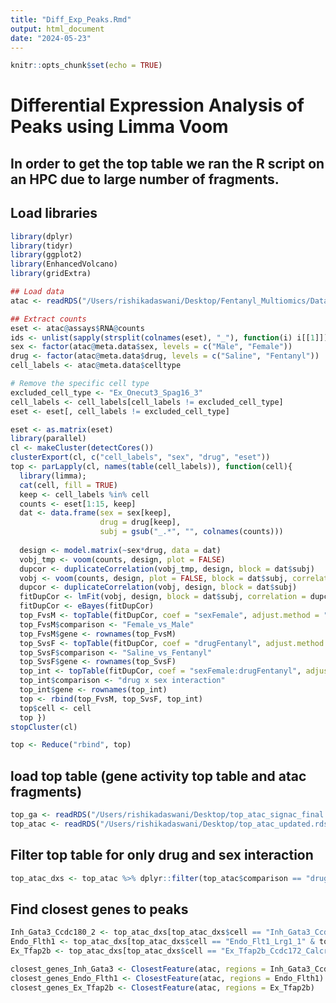 ```yaml
---
title: "Diff_Exp_Peaks.Rmd"
output: html_document
date: "2024-05-23"
---
```


```r
knitr::opts_chunk$set(echo = TRUE)
```

# Differential Expression Analysis of Peaks using Limma Voom
## In order to get the top table we ran the R script on an HPC due to large number of fragments.

## Load libraries 
```r
library(dplyr)
library(tidyr)
library(ggplot2)
library(EnhancedVolcano)
library(gridExtra)
```

```r
## Load data 
atac <- readRDS("/Users/rishikadaswani/Desktop/Fentanyl_Multiomics/Data/ATAC_signac.rds")

## Extract counts 
eset <- atac@assays$RNA@counts
ids <- unlist(sapply(strsplit(colnames(eset), "_"), function(i) i[[1]]))
sex <- factor(atac@meta.data$sex, levels = c("Male", "Female"))
drug <- factor(atac@meta.data$drug, levels = c("Saline", "Fentanyl"))
cell_labels <- atac@meta.data$celltype

# Remove the specific cell type
excluded_cell_type <- "Ex_Onecut3_Spag16_3"
cell_labels <- cell_labels[cell_labels != excluded_cell_type]
eset <- eset[, cell_labels != excluded_cell_type]

eset <- as.matrix(eset)
library(parallel)
cl <- makeCluster(detectCores())
clusterExport(cl, c("cell_labels", "sex", "drug", "eset"))
top <- parLapply(cl, names(table(cell_labels)), function(cell){
  library(limma);
  cat(cell, fill = TRUE)
  keep <- cell_labels %in% cell
  counts <- eset[1:15, keep]
  dat <- data.frame(sex = sex[keep],
                    drug = drug[keep],
                    subj = gsub("_.*", "", colnames(counts)))
  
  design <- model.matrix(~sex*drug, data = dat)
  vobj_tmp <- voom(counts, design, plot = FALSE)
  dupcor <- duplicateCorrelation(vobj_tmp, design, block = dat$subj)
  vobj <- voom(counts, design, plot = FALSE, block = dat$subj, correlation = dupcor$consensus)
  dupcor <- duplicateCorrelation(vobj, design, block = dat$subj)
  fitDupCor <- lmFit(vobj, design, block = dat$subj, correlation = dupcor$consensus)
  fitDupCor <- eBayes(fitDupCor)
  top_FvsM <- topTable(fitDupCor, coef = "sexFemale", adjust.method = "BH", number = nrow(fitDupCor))
  top_FvsM$comparison <- "Female_vs_Male"
  top_FvsM$gene <- rownames(top_FvsM)
  top_SvsF <- topTable(fitDupCor, coef = "drugFentanyl", adjust.method = "BH", number = nrow(fitDupCor))
  top_SvsF$comparison <- "Saline_vs_Fentanyl"
  top_SvsF$gene <- rownames(top_SvsF)
  top_int <- topTable(fitDupCor, coef = "sexFemale:drugFentanyl", adjust.method = "BH", number = nrow(fitDupCor))
  top_int$comparison <- "drug x sex interaction"
  top_int$gene <- rownames(top_int)
  top <- rbind(top_FvsM, top_SvsF, top_int)
  top$cell <- cell
  top }) 
stopCluster(cl)

top <- Reduce("rbind", top)
```



## load top table (gene activity top table and atac fragments)
```r
top_ga <- readRDS("/Users/rishikadaswani/Desktop/top_atac_signac_final.rds")
top_atac <- readRDS("/Users/rishikadaswani/Desktop/top_atac_updated.rds")
```

## Filter top table for only drug and sex interaction 
```r
top_atac_dxs <- top_atac %>% dplyr::filter(top_atac$comparison == "drug x sex interaction")
```

## Find closest genes to peaks
```r
Inh_Gata3_Ccdc180_2 <- top_atac_dxs[top_atac_dxs$cell == "Inh_Gata3_Ccdc180_2" & top_atac_dxs$logFC < 3, "gene"]
Endo_Flth1 <- top_atac_dxs[top_atac_dxs$cell == "Endo_Flt1_Lrg1_1" & top_atac_dxs$logFC < 3, "gene"]
Ex_Tfap2b <- top_atac_dxs[top_atac_dxs$cell == "Ex_Tfap2b_Ccdc172_Calcr" & top_atac_dxs$logFC < 3, "gene"]

closest_genes_Inh_Gata3 <- ClosestFeature(atac, regions = Inh_Gata3_Ccdc180_2)
closest_genes_Endo_Flth1 <- ClosestFeature(atac, regions = Endo_Flth1)
closest_genes_Ex_Tfap2b <- ClosestFeature(atac, regions = Ex_Tfap2b)

```
